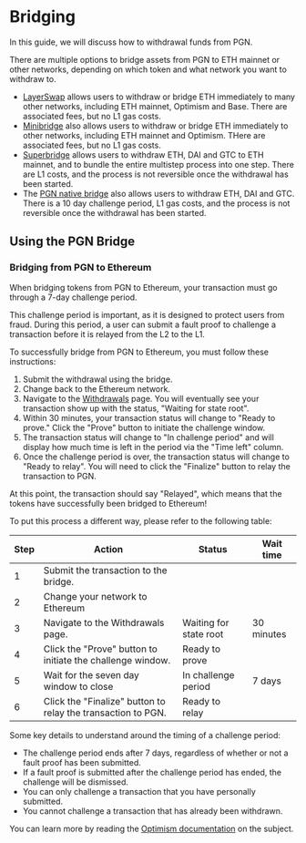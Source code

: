# Bridging


In this guide, we will discuss how to withdrawal funds from PGN.

There are multiple options to bridge assets from PGN to ETH mainnet or other networks, depending on which token and what network you want to withdraw to. 

* [LayerSwap](https://www.layerswap.io/app) allows users to withdraw or bridge ETH immediately to many other networks, including ETH mainnet, Optimism and Base. There are associated fees, but no L1 gas costs. 
* [Minibridge](https://minibridge.chaineye.tools/) also allows users to withdraw or bridge ETH immediately to other networks, including ETH mainnet and Optimism. THere are associated fees, but no L1 gas costs. 
* [Superbridge](https://app.superbridge.app) allows users to withdraw ETH, DAI and GTC to ETH mainnet, and to bundle the entire multistep process into one step. There are L1 costs, and the process is not reversible once the withdrawal has been started. 
* The [PGN native bridge](https://bridge.publicgoods.network) also allows users to withdraw ETH, DAI and GTC. There is a 10 day challenge period, L1 gas costs, and the process is not reversible once the withdrawal has been started. 

## Using the PGN Bridge

### Bridging from PGN to Ethereum 

When bridging tokens from PGN to Ethereum, your transaction must go through a 7-day challenge period. 

This challenge period is important, as it is designed to protect users from fraud. During this period, a user can submit a fault proof to challenge a transaction before it is relayed from the L2 to the L1. 

To successfully bridge from PGN to Ethereum, you must follow these instructions:
1. Submit the withdrawal using the bridge.
2. Change back to the Ethereum network.
3. Navigate to the [Withdrawals](https://bridge.sepolia.publicgoods.network/transactions) page. You will eventually see your transaction show up with the status, "Waiting for state root".
4. Within 30 minutes, your transaction status will change to "Ready to prove." Click the "Prove" button to initiate the challenge window.
5. The transaction status will change to "In challenge period" and will display how much time is left in the period via the "Time left" column. 
6. Once the challenge period is over, the transaction status will change to "Ready to relay". You will need to click the "Finalize" button to relay the transaction to PGN. 

At this point, the transaction should say "Relayed", which means that the tokens have successfully been bridged to Ethereum! 

To put this process a different way, please refer to the following table:

| Step | Action                                                       | Status                 | Wait time  |
| ---- | ------------------------------------------------------------ | ---------------------- | ---------- |
| 1    | Submit the transaction to the bridge.                        |                        |            |
| 2    | Change your network to Ethereum                              |                        |            |
| 3    | Navigate to the Withdrawals page.                            | Waiting for state root | 30 minutes |
| 4    | Click the "Prove" button to initiate the challenge window.   | Ready to prove         |            |
| 5    | Wait for the seven day window to close                       | In challenge period    | 7 days     |
| 6    | Click the "Finalize" button to relay the transaction to PGN. | Ready to relay         |            |

Some key details to understand around the timing of a challenge period:
* The challenge period ends after 7 days, regardless of whether or not a fault proof has been submitted.
* If a fault proof is submitted after the challenge period has ended, the challenge will be dismissed. 
* You can only challenge a transaction that you have personally submitted.
* You cannot challenge a transaction that has already been withdrawn.

You can learn more by reading the [Optimism documentation](https://community.optimism.io/docs/developers/bridge/messaging/#understanding-the-challenge-period) on the subject. 

